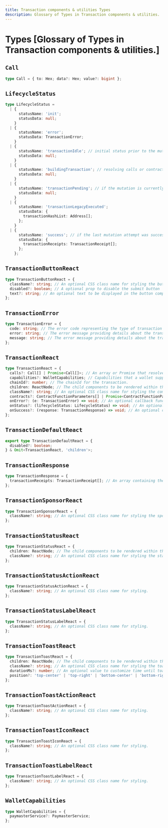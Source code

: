 ```yaml
---
title: Transaction components & utilities Types
description: Glossary of Types in Transaction components & utilities.
---
```


# Types [Glossary of Types in Transaction components & utilities.]

## `Call`

```ts
type Call = { to: Hex; data?: Hex; value?: bigint };
```

## `LifecycleStatus`

```ts
type LifecycleStatus =
  | {
      statusName: 'init';
      statusData: null;
    }
  | {
      statusName: 'error';
      statusData: TransactionError;
    }
  | {
      statusName: 'transactionIdle'; // initial status prior to the mutation function executing
      statusData: null;
    }
  | {
      statusName: 'buildingTransaction'; // resolving calls or contracts promise 
      statusData: null;
    }
  | {
      statusName: 'transactionPending'; // if the mutation is currently executing
      statusData: null;
    }
  | {
      statusName: 'transactionLegacyExecuted';
      statusData: {
        transactionHashList: Address[];
      };
    }
  | {
      statusName: 'success'; // if the last mutation attempt was successful
      statusData: {
        transactionReceipts: TransactionReceipt[];
      };
    };
```

## `TransactionButtonReact`

```ts
type TransactionButtonReact = {
  className?: string; // An optional CSS class name for styling the button component.
  disabled?: boolean; // A optional prop to disable the submit button
  text?: string; // An optional text to be displayed in the button component.
};
```

## `TransactionError`

```ts
type TransactionError = {
  code: string; // The error code representing the type of transaction error.
  error: string; // The error message providing details about the transaction error.
  message: string; // The error message providing details about the transaction error.
};
```

## `TransactionReact`

```ts
type TransactionReact = {
  calls?: Call[] | Promise<Call[]>; // An array or Promise that resolves to an array of calls to be made in the transaction. Mutually exclusive with the `contracts` prop.
  capabilities?: WalletCapabilities; // Capabilities that a wallet supports (e.g. paymasters, session keys, etc).
  chainId?: number; // The chainId for the transaction.
  children: ReactNode; // The child components to be rendered within the transaction component.
  className?: string; // An optional CSS class name for styling the component.
  contracts?: ContractFunctionParameters[] | Promise<ContractFunctionParameters[]>; // An array or Promise that resolves to an array of contract function parameters for the transaction. Mutually exclusive with the `calls` prop.
  onError?: (e: TransactionError) => void; // An optional callback function that handles transaction errors.
  onStatus?: (lifecycleStatus: LifecycleStatus) => void; // An optional callback function that exposes the component lifecycle state
  onSuccess?: (response: TransactionResponse) => void; // An optional callback function that exposes the transaction receipts
};
```

## `TransactionDefaultReact`

```ts
export type TransactionDefaultReact = {
  disabled?: boolean;
} & Omit<TransactionReact, 'children'>;
```

## `TransactionResponse`

```ts
type TransactionResponse = {
  transactionReceipts: TransactionReceipt[]; // An array containing the transaction receipts
};
```

## `TransactionSponsorReact`

```ts
type TransactionSponsorReact = {
  className?: string; // An optional CSS class name for styling the sponsor component.
};
```

## `TransactionStatusReact`

```ts
type TransactionStatusReact = {
  children: ReactNode; // The child components to be rendered within the status component.
  className?: string; // An optional CSS class name for styling the status component.
};
```

## `TransactionStatusActionReact`

```ts
type TransactionStatusActionReact = {
  className?: string; // An optional CSS class name for styling.
};
```

## `TransactionStatusLabelReact`

```ts
type TransactionStatusLabelReact = {
  className?: string; // An optional CSS class name for styling.
};
```

## `TransactionToastReact`

```ts
type TransactionToastReact = {
  children: ReactNode; // The child components to be rendered within the toast component.
  className?: string; // An optional CSS class name for styling the toast component.
  durationMs?: number; // An optional value to customize time until toast disappears
  position?: 'top-center' | 'top-right' | 'bottom-center' | 'bottom-right'; // An optional position property to specify the toast's position on the screen.
};
```

## `TransactionToastActionReact`

```ts
type TransactionToastActionReact = {
  className?: string; // An optional CSS class name for styling.
};
```

## `TransactionToastIconReact`

```ts
type TransactionToastIconReact = {
  className?: string; // An optional CSS class name for styling.
};
```

## `TransactionToastLabelReact`

```ts
type TransactionToastLabelReact = {
  className?: string; // An optional CSS class name for styling.
};
```

## `WalletCapabilities`

```ts
type WalletCapabilities = {
  paymasterService?: PaymasterService;
};
```
